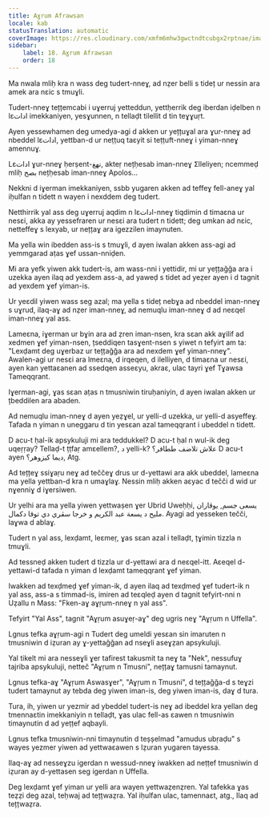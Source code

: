 ```yaml
---
title: Aɣrum Afrawsan
locale: kab
statusTranslation: automatic
coverImage: https://res.cloudinary.com/xmfm6mhw3gwctndtcubgx2rptnae/image/upload/v1740468922/small_cover_tratado_de_psicologia_revolucionaria_a4c0dca4e0.webp
sidebar:
    label: 18. Aɣrum Afrawsan
    order: 18
---
```

Ma nwala mliḥ kra n wass deg tudert-nneɣ, ad nẓer belli s tideț ur nessin ara amek ara nɛic s tmuɣli.

Tudert-nneɣ tețțemcabi i uɣerruj yetteddun, yettḥerrik deg iberdan iḍelben n lɛادات imekkaniyen, yesɣunnen, n tellaḍt tilellit d tin teɣɣuṛt.

Ayen yessewhamen deg umedya-agi d akken ur yețțuɣal ara ɣur-nneɣ ad nbeddel lɛادات, yettban-d ur neṭṭuq taɛyit si teṭṭuft-nneɣ i yiman-nneɣ amennuɣ.

Lɛادات ɣur-nneɣ ḥerṣent-نهغ, akteṛ nețḥesab iman-nneɣ ⵉlleliyen; ncemmeḍ mliḥ بصح nețḥesab iman-nneɣ Apolos...

Nekkni d iɣerman imekkaniyen, ssbb yugaren akken ad teffeɣ fell-aneɣ yal iḥulfan n tidett n wayen i nexddem deg tudert.

Netthirrik yal ass deg uɣerruj aqdim n lɛادات-nneɣ tiqdimin d timaɛna ur nesɛi, akka ay yessefraren ur nesɛi ara tudert n tidett; deg umkan ad nɛic, netteffeɣ s lexyab, ur nețțaɣ ara igezzilen imaynuten.

Ma yella win ibedden ass-is s tmuɣli, d ayen iwalan akken ass-agi ad yemmgarad aṭas ɣef ussan-nniḍen.

Mi ara yefk yiwen akk tudert-is, am wass-nni i yettidir, mi ur yețțaǧǧa ara i uzekka ayen ilaq ad yexdem ass-a, ad yaweḍ s tidet ad yeẓer ayen i d tagnit ad yexdem ɣef yiman-is.

Ur yeɛdil yiwen wass seg azal; ma yella s tideț nebɣa ad nbeddel iman-nneɣ s uɣrud, ilaq-aɣ ad nẓer iman-nneɣ, ad nemuqlu iman-nneɣ d ad neɛqel iman-nneɣ yal ass.

Lameɛna, iɣerman ur bɣin ara ad ẓren iman-nsen, kra sɛan akk aɣilif ad xedmen ɣef yiman-nsen, țseddiqen tasɣent-nsen s yiwet n tefyirt am ta: "Lexḍamt deg uɣerbaz ur tețțaǧǧa ara ad nexdem ɣef yiman-nneɣ". Awalen-agi ur nesɛi ara lmeɛna, d irqeqen, d ilelliyen, d timaɛna ur nesɛi, ayen kan yettaɛanen ad ssedqen asseɛyu, akraɛ, ulac tayri ɣef Tɣawsa Tameqqrant.

Iɣerman-agi, ɣas sɛan aṭas n tmusniwin tiruḥaniyin, d ayen iwalan akken ur țbeddilen ara abaden.

Ad nemuqlu iman-nneɣ d ayen yeẓɣel, ur yelli-d uzekka, ur yelli-d asyeffeɣ. Tafada n yiman n uneggaru d tin yesɛan azal tameqqrant i ubeddel n tidett.

D acu-t ḥal-ik apsykuluji mi ara teddukkel? D acu-t ḥal n wul-ik deg uqeṛṛay? Tellaḍ-t ṭṭfaṛ amɛellem?, د yelli-k? علاش تلاضف ططافر؟ D acu-t ayen ديما كيزوهر؟, Atg.

Ad tețțeɣ ssiɣaṛu neɣ ad teččeɣ drus ur d-yettawi ara akk ubeddel, lameɛna ma yella yettban-d kra n umaɣlaɣ. Nessin mliḥ akken aɛyac d tečči d wid ur nɣenniɣ d iɣersiwen.

Ur yelhi ara ma yella yiwen yettwaṣen ɣer Ubrid Uweḥḥi, يسعى جسم, يوڨاران مليح د يسعة عبد الكريم و خرجا سڨري دي توقا دكمال. Ayagi ad yesseken tečči, laɣwa d ablaɣ.

Tudert n yal ass, lexḍamt, leɛmeṛ, ɣas sɛan azal i tellaḍt, țɣimin tizzla n tmuɣli.

Ad tessneḍ akken tudert d tizzla ur d-yettawi ara d neɛqel-itt. Aɛeqel d-yettawi-d tafada n yiman d lexḍamt tameqqrant ɣef yiman.

Iwakken ad texḍmeḍ ɣef yiman-ik, d ayen ilaq ad texḍmeḍ ɣef tudert-ik n yal ass, ass-a s timmad-is, imiren ad teɛqleḍ ayen d tagnit tefyirt-nni n Uẓallu n Mass: "Fken-aɣ aɣṛum-nneɣ n yal ass".

Tefyirt "Yal Ass", tagnit "Aɣṛum asuɣeṛ-aɣ" deg ugris neɣ "Aɣṛum n Uffella".

Lgnus tefka aɣṛum-agi n Tudert deg umeldi yesɛan sin imaruten n tmusniwin d iẓuran ay ɣ-yettaǧǧan ad nseɣli aseɣẓan apsykuluji.

Yal tikelt mi ara nesseɣli ɣer tafirest takusmit ta neɣ ta "Nek", nessufuɣ tajriba apsykuluji, netteč "Aɣṛum n Tmusni", nețțaɣ tamusni tamaynut.

Lgnus tefka-aɣ "Aɣṛum Aswasɣer", "Aɣṛum n Tmusni", d tețțaǧǧa-d s teɣzi tudert tamaynut ay tebda deg yiwen iman-is, deg yiwen iman-is, daɣ d tura.

Tura, ih, yiwen ur yezmir ad ybeddel tudert-is neɣ ad ibeddel kra yellan deg tmennaɛtin imekkaniyin n tellaḍt, ɣas ulac fell-as ɛawen n tmusniwin timaynutin d ad yeṭṭef aqbayli.

Lgnus tefka tmusniwin-nni timaynutin d teșșelmad "amudus ubṛaḍu" s wayes yezmer yiwen ad yettwaɛawen s Iẓuran yugaren tayessa.

Ilaq-aɣ ad nesseɣzu igerdan n wessud-nneɣ iwakken ad neṭṭef tmusniwin d iẓuran ay d-yettasen seg igerdan n Uffella.

Deg lexḍamt ɣef yiman ur yelli ara wayen yettwaẓenẓren. Yal tafekka ɣas teẓẓi deg azal, teḥwaj ad tețțwaẓra. Yal iḥulfan ulac, tamennaɛt, atg., Ilaq ad tețțwaẓra.

